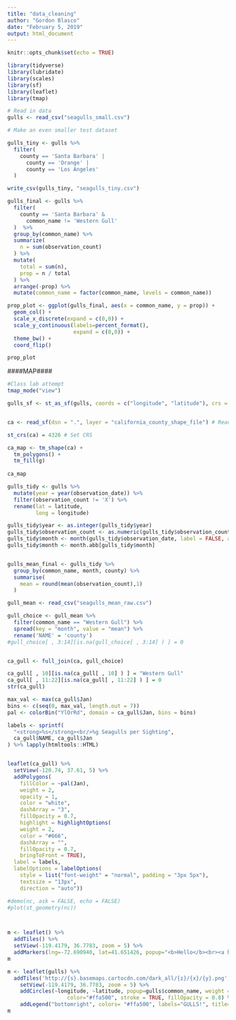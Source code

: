 ```yaml
---
title: "data_cleaning"
author: "Gordon Blasco"
date: "February 5, 2019"
output: html_document
---
```


```r
knitr::opts_chunk$set(echo = TRUE)
```

```r
library(tidyverse)
library(lubridate)
library(scales)
library(sf)
library(leaflet)
library(tmap)

# Read in data
gulls <- read_csv("seagulls_small.csv")
```


```r
# Make an even smaller test dataset

gulls_tiny <- gulls %>% 
  filter(
    county == 'Santa Barbara' |
      county == 'Orange' |
      county == 'Los Angeles'
  ) 

write_csv(gulls_tiny, "seagulls_tiny.csv")
```


```r
gulls_final <- gulls %>% 
  filter(
    county == 'Santa Barbara' &
      common_name != 'Western Gull'
  )  %>% 
  group_by(common_name) %>% 
  summarize(
    n = sum(observation_count)
  ) %>% 
  mutate(
    total = sum(n),
    prop = n / total
  ) %>% 
  arrange(-prop) %>% 
  mutate(common_name = factor(common_name, levels = common_name))

prop_plot <- ggplot(gulls_final, aes(x = common_name, y = prop)) +
  geom_col() +
  scale_x_discrete(expand = c(0,0)) +
  scale_y_continuous(labels=percent_format(),
                     expand = c(0,0)) +
  theme_bw() +
  coord_flip()

prop_plot
```


####MAP####

```r
#Class lab attempt
tmap_mode("view")

gulls_sf <- st_as_sf(gulls, coords = c("longitude", "latitude"), crs = 4326)


ca <- read_sf(dsn = ".", layer = "california_county_shape_file") # Read data

st_crs(ca) = 4326 # Set CRS

ca_map <- tm_shape(ca) +
  tm_polygons() +
  tm_fill(g)
  
ca_map

```

```r

gulls_tidy <- gulls %>% 
  mutate(year = year(observation_date)) %>% 
  filter(observation_count != 'X') %>% 
  rename(lat = latitude, 
         long = longitude) 

gulls_tidy$year <- as.integer(gulls_tidy$year)
gulls_tidy$observation_count <- as.numeric(gulls_tidy$observation_count)
gulls_tidy$month <- month(gulls_tidy$observation_date, label = FALSE, abbr = TRUE)
gulls_tidy$month <- month.abb[gulls_tidy$month]


gulls_mean_final <- gulls_tidy %>% 
  group_by(common_name, month, county) %>% 
  summarise(
    mean = round(mean(observation_count),1)
  ) 

gull_mean <- read_csv("seagulls_mean_raw.csv")

gull_choice <- gull_mean %>% 
  filter(common_name == "Western Gull") %>% 
  spread(key = "month", value = "mean") %>% 
  rename('NAME' = 'county')
#gull_choice[ , 3:14][is.na(gull_choice[ , 3:14] ) ] = 0 


ca_gull <- full_join(ca, gull_choice)

ca_gull[ , 10][is.na(ca_gull[ , 10] ) ] = "Western Gull"
ca_gull[ , 11:22][is.na(ca_gull[ , 11:22] ) ] = 0 
str(ca_gull)
```


```r
max_val <- max(ca_gull$Jan)
bins <- c(seq(0, max_val, length.out = 7))
pal <- colorBin("YlOrRd", domain = ca_gull$Jan, bins = bins)

labels <- sprintf(
  "<strong>%s</strong><br/>%g Seagulls per Sighting",
  ca_gull$NAME, ca_gull$Jan
) %>% lapply(htmltools::HTML)


leaflet(ca_gull) %>% 
  setView(-120.74, 37.61, 5) %>%
  addPolygons(
    fillColor = ~pal(Jan),
    weight = 2,
    opacity = 1,
    color = "white",
    dashArray = "3",
    fillOpacity = 0.7,
    highlight = highlightOptions(
    weight = 2,
    color = "#666",
    dashArray = "",
    fillOpacity = 0.7,
    bringToFront = TRUE),
  label = labels,
  labelOptions = labelOptions(
    style = list("font-weight" = "normal", padding = "3px 5px"),
    textsize = "13px",
    direction = "auto"))

```



```r
#demo(nc, ask = FALSE, echo = FALSE)
#plot(st_geometry(nc))



m <- leaflet() %>%
  addTiles() %>%  
  setView(-119.4179, 36.7783, zoom = 5) %>%
  addMarkers(lng=-72.690940, lat=41.651426, popup="<b>Hello</b><br><a href='http://www.trendct.org'>-TrendCT.org</a>")
m 
```

```r
m <- leaflet(gulls) %>% 
  addTiles('http://{s}.basemaps.cartocdn.com/dark_all/{z}/{x}/{y}.png', attribution='Map tiles by <a href="http://stamen.com">Stamen Design</a>, <a href="http://creativecommons.org/licenses/by/3.0">CC BY 3.0</a> &mdash; Map data &copy; <a href="http://www.openstreetmap.org/copyright">OpenStreetMap</a>') %>%
    setView(-119.4179, 36.7783, zoom = 5) %>% 
    addCircles(~longitude, ~latitude, popup=gulls$common_name, weight = 3, radius=40, 
                   color="#ffa500", stroke = TRUE, fillOpacity = 0.8) %>% 
    addLegend("bottomright", colors= "#ffa500", labels="GULLS!", title="In CALI")
m
```



